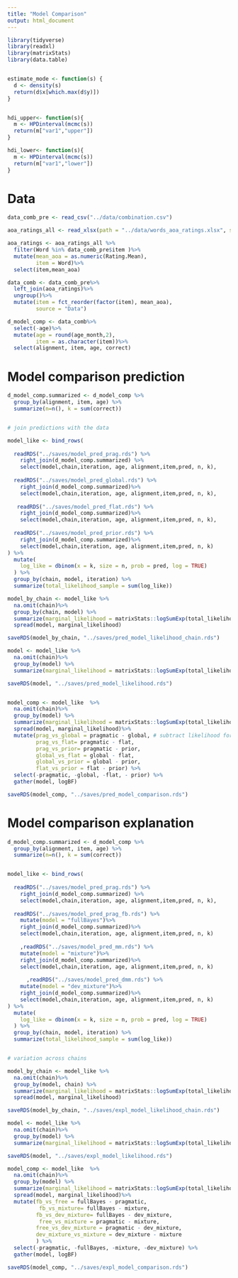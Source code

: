 ```yaml
---
title: "Model Comparison"
output: html_document
---
```


```r
library(tidyverse)
library(readxl)
library(matrixStats)
library(data.table)


estimate_mode <- function(s) {
  d <- density(s)
  return(d$x[which.max(d$y)])
}


hdi_upper<- function(s){
  m <- HPDinterval(mcmc(s))
  return(m["var1","upper"])
}

hdi_lower<- function(s){
  m <- HPDinterval(mcmc(s))
  return(m["var1","lower"])
}
```
# Data 

```r
data_comb_pre <- read_csv("../data/combination.csv") 

aoa_ratings_all <- read_xlsx(path = "../data/words_aoa_ratings.xlsx", sheet = 1)

aoa_ratings <- aoa_ratings_all %>%
  filter(Word %in% data_comb_pre$item )%>%
  mutate(mean_aoa = as.numeric(Rating.Mean),
         item = Word)%>%
  select(item,mean_aoa)

data_comb <- data_comb_pre%>%
  left_join(aoa_ratings)%>%
  ungroup()%>%
  mutate(item = fct_reorder(factor(item), mean_aoa), 
         source = "Data")

d_model_comp <- data_comb%>%
  select(-age)%>%
  mutate(age = round(age_month,2),
         item = as.character(item))%>%
  select(alignment, item, age, correct)

```

# Model comparison prediction


```r

d_model_comp.summarized <- d_model_comp %>% 
  group_by(alignment, item, age) %>% 
  summarize(n=n(), k = sum(correct))


# join predictions with the data 

model_like <- bind_rows(
  
  readRDS("../saves/model_pred_prag.rds") %>%
    right_join(d_model_comp.summarized) %>%
    select(model,chain,iteration, age, alignment,item,pred, n, k),
   
  readRDS("../saves/model_pred_global.rds") %>%
    right_join(d_model_comp.summarized)%>%
    select(model,chain,iteration, age, alignment,item,pred, n, k),
  
   readRDS("../saves/model_pred_flat.rds") %>%
    right_join(d_model_comp.summarized)%>%
    select(model,chain,iteration, age, alignment,item,pred, n, k),
  
  readRDS("../saves/model_pred_prior.rds") %>%
    right_join(d_model_comp.summarized)%>%
    select(model,chain,iteration, age, alignment,item,pred, n, k)
) %>%
  mutate(
    log_like = dbinom(x = k, size = n, prob = pred, log = TRUE)
  ) %>%
  group_by(chain, model, iteration) %>%
  summarize(total_likelihood_sample = sum(log_like))

model_by_chain <- model_like %>%
  na.omit(chain)%>%
  group_by(chain, model) %>%
  summarize(marginal_likelihood = matrixStats::logSumExp(total_likelihood_sample)) %>%
  spread(model, marginal_likelihood)

saveRDS(model_by_chain, "../saves/pred_model_likelihood_chain.rds")

model <- model_like %>%
  na.omit(chain)%>%
  group_by(model) %>%
  summarize(marginal_likelihood = matrixStats::logSumExp(total_likelihood_sample))

saveRDS(model, "../saves/pred_model_likelihood.rds")


model_comp <- model_like  %>%
  na.omit(chain)%>%
  group_by(model) %>%
  summarize(marginal_likelihood = matrixStats::logSumExp(total_likelihood_sample))%>%
  spread(model, marginal_likelihood)%>%
  mutate(prag_vs_global = pragmatic - global, # subtract likelihood for each predictions and model
         prag_vs_flat= pragmatic - flat,
         prag_vs_prior= pragmatic - prior,
         global_vs_flat = global - flat,
         global_vs_prior = global - prior,
         flat_vs_prior = flat - prior) %>%
  select(-pragmatic, -global, -flat, - prior) %>%
  gather(model, logBF)

saveRDS(model_comp, "../saves/pred_model_comparison.rds")

```

# Model comparison explanation


```r

d_model_comp.summarized <- d_model_comp %>% 
  group_by(alignment, item, age) %>% 
  summarize(n=n(), k = sum(correct))


model_like <- bind_rows(
  
  readRDS("../saves/model_pred_prag.rds") %>%
    right_join(d_model_comp.summarized) %>%
    select(model,chain,iteration, age, alignment,item,pred, n, k),
   
  readRDS("../saves/model_pred_prag_fb.rds") %>%
    mutate(model = "fullBayes")%>%
    right_join(d_model_comp.summarized)%>%
    select(model,chain,iteration, age, alignment,item,pred, n, k)
  
    ,readRDS("../saves/model_pred_mm.rds") %>%
    mutate(model = "mixture")%>%
    right_join(d_model_comp.summarized)%>%
    select(model,chain,iteration, age, alignment,item,pred, n, k)
  
      ,readRDS("../saves/model_pred_dmm.rds") %>%
    mutate(model = "dev_mixture")%>%
    right_join(d_model_comp.summarized)%>%
    select(model,chain,iteration, age, alignment,item,pred, n, k)
) %>%
  mutate(
    log_like = dbinom(x = k, size = n, prob = pred, log = TRUE)
  ) %>%
  group_by(chain, model, iteration) %>%
  summarize(total_likelihood_sample = sum(log_like))


# variation across chains

model_by_chain <- model_like %>%
  na.omit(chain)%>%
  group_by(model, chain) %>%
  summarize(marginal_likelihood = matrixStats::logSumExp(total_likelihood_sample)) %>%
  spread(model, marginal_likelihood)

saveRDS(model_by_chain, "../saves/expl_model_likelihood_chain.rds")

model <- model_like %>%
  na.omit(chain)%>%
  group_by(model) %>%
  summarize(marginal_likelihood = matrixStats::logSumExp(total_likelihood_sample))

saveRDS(model, "../saves/expl_model_likelihood.rds")

model_comp <- model_like  %>%
  na.omit(chain)%>%
  group_by(model) %>%
  summarize(marginal_likelihood = matrixStats::logSumExp(total_likelihood_sample))%>%
  spread(model, marginal_likelihood)%>%
  mutate(fb_vs_free = fullBayes - pragmatic,
          fb_vs_mixture= fullBayes - mixture,
         fb_vs_dev_mixture= fullBayes - dev_mixture,
          free_vs_mixture = pragmatic - mixture,
         free_vs_dev_mixture = pragmatic - dev_mixture,
         dev_mixture_vs_mixture = dev_mixture - mixture
         ) %>%
  select(-pragmatic, -fullBayes, -mixture, -dev_mixture) %>%
  gather(model, logBF)

saveRDS(model_comp, "../saves/expl_model_comparison.rds")

```


